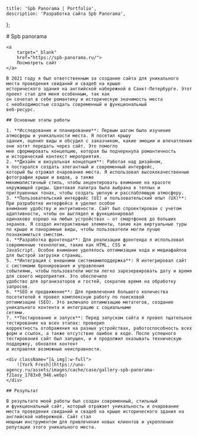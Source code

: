 
    title: 'Spb Panorama | Portfolio',
    description: 'Разработка сайта Spb Panorama',
};

<MdxLayout>
    # Spb panorama

    <a
        target="_blank"
        href="https://spb-panorama.ru/">
        Посмотреть сайт
    </a>

    В 2021 году я был ответственным за создание сайта для уникального места проведения свиданий и свадеб на крыше
    исторического здания на английской набережной в Санкт-Петербурге. Этот проект стал для меня особенным, так как
    он сочетал в себе романтику и историческую значимость места с необходимостью создать современный и функциональный
    веб-ресурс.

    ## Основные этапы работы

    1. **Исследование и планирование**: Первым шагом было изучение атмосферы и уникальности места. Я посетил крышу
    здания, оценил виды и обсудил с заказчиком, какие эмоции и впечатления они хотят передать через сайт. Это помогло
    мне сформировать концепцию, которая бы подчеркнула романтичность и исторический контекст мероприятия.
    2. **Дизайн и визуальная концепция**: Работая над дизайном, я постарался создать элегантный и современный интерфейс,
    который бы отражал очарование места. Я использовал высококачественные фотографии крыши и видов, а также
    минималистичный стиль, чтобы акцентировать внимание на красоте окружающей среды. Цветовая палитра была выбрана в теплых и приглушенных тонах, чтобы создать уютную и расслабляющую атмосферу.
    3. **Пользовательский интерфейс (UI) и пользовательский опыт (UX)**: При разработке интерфейса я уделил особое
    внимание удобству и интуитивности. Сайт был спроектирован с учетом адаптивности, чтобы он выглядел и функционировал
    одинаково хорошо на любых устройствах — от смартфонов до больших экранов. Я создал интерактивные элементы, такие как виртуальные туры по крыше и панорамные виды, чтобы пользователи могли лучше познакомиться сместом.
    4. **Разработка фронтенда**: Для реализации фронтенда я использовал современные технологии, такие как HTML, CSS и
    JavaScript. Особое внимание уделялось оптимизации кода и медиафайлов для быстрой загрузки страниц.
    5. **Интеграция с внешними системамиподдержка**: Я интегрировал сайт с системами бронирования и управления
    событиями, чтобы пользователи могли легко зарезервировать дату и время для своего мероприятия. Это обеспечило
    удобство для организаторов и гостей, сократив время на обработку запросов.
    6. **SEO и продвижение**: Для привлечения большего количества посетителей я провел комплексную работу по поисковой
    оптимизации (SEO). Это включало оптимизацию метатегов, создание уникального контента и интеграцию с социальными
    сетями.
    7. **Тестирование и запуск**: Перед запуском сайта я провел тщательное тестирование на всех этапах: проверил
    корректность отображения на разных устройствах, работоспособность всех форм и ссылок, а также отсутствие ошибок в коде. После успешного тестирования сайт был запущен, и я продолжил оказывать техническую поддержку, обновляя контент
    и исправляя возможные неисправности.

    <div className="[&_img]:w-full">
        ![York Fresh](https://uno-agency.ru/assets/images/cache/case/gallery-spb-panorama-f21asy_1783x0_946.webp)
    </div>

    ## Результат

    В результате моей работы был создан современный, стильный и функциональный сайт, который отражает уникальность и очарование места проведения свиданий и свадеб на крыше исторического здания на английской набережной. Сайт стал
    мощным инструментом для привлечения новых клиентов и укрепления репутации этого уникального места.
</MdxLayout>